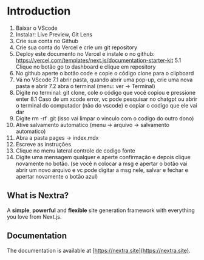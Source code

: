 # Introduction
 
1. Baixar o VScode
2. Instalar: Live Preview, Git Lens
3. Crie sua conta no Github
4. Crie sua conta do Vercel e crie um git repository
5. Deploy este documento no Vercel e instale o no github: https://vercel.com/templates/next.js/documentation-starter-kit
5.1 Clique no botão go to dashboard e clique em repository
6. No github aperte o botão code e copie o código clone para o clipboard
7. Vá no VScode
7.1 abrir pasta, quando abrir uma pop-up, crie uma nova pasta e abrir
7.2 abra o terminal (menu: ver -> Terminal)
8. Digite no terminal: git clone, cole o código que você copiou e pressione enter
8.1 Caso de um xcode error, vc pode pesquisar no chatgpt ou abrir o terminal do computador (não do vscode) e copiar o codigo que ele vai dar
9. Digite rm -rf .git (isso vai limpar o vinculo com o codigo do outro dono)
10. Ative salvamento automatico (menu -> arquivo -> salvamento automatico)
11. Abra a pasta pages -> index.mdx 
12. Escreve as instruções
13. Clique no menu lateral controle de codigo fonte
14. Digite uma mensagem qualquer e aperte confirmação e depois clique novamente no botão. (se você n colocar a msg e apertar o botão vai abrir um novo arquivo e vc pode digitar a msg nele, salvar e fechar e apertar novamente o botão azul)


## What is Nextra?

A **simple**, **powerful** and **flexible** site generation framework with everything you love from Next.js.

## Documentation

The documentation is available at [https://nextra.site](https://nextra.site).
